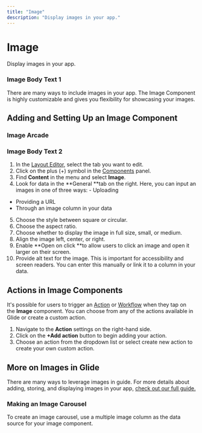 ```yaml
---
title: "Image"
description: "Display images in your app."
---
```


# Image

Display images in your app.

### Image Body Text 1

There are many ways to include images in your app. The Image Component is highly customizable and gives you flexibility for showcasing your images.

## Adding and Setting Up an Image Component



### Image Arcade

### Image Body Text 2

1. In the [Layout Editor](http://intro-to-layout/), select the tab you want to edit.
2. Click on the plus (+) symbol in the [Components](http://components/) panel.
3. Find **Content** in the menu and select **Image**.
4. Look for data in the **General **tab on the right. Here, you can input an images in one of three ways: - Uploading
- Providing a URL
- Through an image column in your data
5. Choose the style between square or circular. 
6. Choose the aspect ratio.
7. Choose whether to display the image in full size, small, or medium.
8. Align the image left, center, or right. 
9. Enable **Open on click **to allow users to click an image and open it larger on their screen.
10. Provide alt text for the image. This is important for accessibility and screen readers. You can enter this manually or link it to a column in your data. 

## Actions in Image Components

It's possible for users to trigger an [Action](/getting-started/introduction-to-actions) or [Workflow](/getting-started/introduction-to-workflows) when they tap on the **Image** component. You can choose from any of the actions available in Glide or create a custom action.

1. Navigate to the **Action** settings on the right-hand side.
2. Click on the **+Add action** button to begin adding your action.
3. Choose an action from the dropdown list or select create new action to create your own custom action.

## More on Images in Glide

There are many ways to leverage images in guide. For more details about adding, storing, and displaying images in your app, [check out our full guide.](/images-in-glide)

### Making an Image Carousel

To create an image carousel, use a multiple image column as the data source for your image component. 

